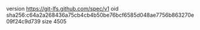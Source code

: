 version https://git-lfs.github.com/spec/v1
oid sha256:c64a2a268436a75cb4cb4b50be76bcf6585d048ae7756b863270e09f24c9d739
size 4505
